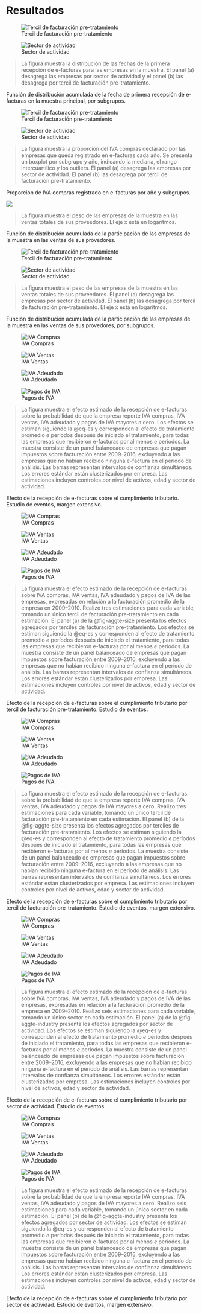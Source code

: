 \setcounter{figure}{0}
\setcounter{table}{0}

# Resultados

::: {#fig-takeup-by layout="[[1,1], [1]]"}

![Tercil de facturación pre-tratamiento](../../out/figures/takeup.by_size.png)

![Sector de actividad](../../out/figures/takeup.by_industry.png)

> \scriptsize \textbf{Notas:} La figura muestra la distribución de las fechas de la primera recepción de e-facturas para las empresas en la muestra. El panel (a) desagrega las empresas por sector de actividad y el panel (b) las desagrega por tercil de facturación pre-tratamiento.

Función de distribución acumulada de la fecha de primera recepción de e-facturas en la muestra principal, por subgrupos.
:::

::: {#fig-reception-intensity-by layout="[[1,1], [1]]"}

![Tercil de facturación pre-tratamiento](../../out/figures/reception_intensity.by_size.png)

![Sector de actividad](../../out/figures/reception_intensity.by_industry.png)

> \scriptsize \textbf{Notas:} La figura muestra la proporción del IVA compras declarado por las empresas que queda registrado en e-facturas cada año. Se presenta un boxplot por subgrupo y año, indicando la mediana, el rango intercuartílico y los outliers. El panel (a) desagrega las empresas por sector de actividad. El panel (b) las desagrega por tercil de facturación pre-tratamiento.

Proporción de IVA compras registrado en e-facturas por año y subgrupos.
:::

::: {#fig-small-players}

![](../../out/figures/small_players.all.png)

> \scriptsize \textbf{Notas:} La figura muestra el peso de las empresas de la muestra en las ventas totales de sus proveedores. El eje x está en logaritmos.

Función de distribución acumulada de la participación de las empresas de la muestra en las ventas de sus provedores.
:::

::: {#fig-small-players-by layout="[[1,1], [1]]"}

![Tercil de facturación pre-tratamiento](../../out/figures/small_players.by_size.png)

![Sector de actividad](../../out/figures/small_players.by_industry.png)

> \scriptsize \textbf{Notas:} La figura muestra el peso de las empresas de la muestra en las ventas totales de sus proveedores. El panel (a) desagrega las empresas por sector de actividad. El panel (b) las desagrega por tercil de facturación pre-tratamiento. El eje x está en logaritmos.

Función de distribución acumulada de la participación de las empresas de la muestra en las ventas de sus provedores, por subgrupos.
:::


::: {#fig-did-y-all-es2 layout="[[1,1], [1,1], [1]]"}

![IVA Compras](../../out/figures/es.did.y.all.vatPurchases0.S3_bal_ctrl_nyt16.png)

![IVA Ventas](../../out/figures/es.did.y.all.vatSales0.S3_bal_ctrl_nyt16.png)

![IVA Adeudado](../../out/figures/es.did.y.all.netVatLiability0.S3_bal_ctrl_nyt16.png)

![Pagos de IVA](../../out/figures/es.did.y.all.vatPaid0.S3_bal_ctrl_nyt16.png)

> \scriptsize \textbf{Notas:} La figura muestra el efecto estimado de la recepción de e-facturas sobre la probabilidad de que la empresa reporte IVA compras, IVA ventas, IVA adeudado y pagos de IVA mayores a cero. Los efectos se estiman siguiendo la @eq-es y corresponden al efecto de tratamiento promedio $e$ períodos después de iniciado el tratamiento, para todas las empresas que recibieron e-facturas por al menos $e$ períodos. La muestra consiste de un panel balanceado de empresas que pagan impuestos sobre facturación entre 2009–2016, excluyendo a las empresas que no habían recibido ninguna e-factura en el período de análisis. Las barras representan intervalos de confianza simultáneos. Los errores estándar están clusterizados por empresa. Las estimaciones incluyen controles por nivel de activos, edad y sector de actividad.

Efecto de la recepción de e-facturas sobre el cumplimiento tributario. Estudio de eventos, margen extensivo.
:::

::: {#fig-did-y-size-es1 layout="[[1,1], [1,1], [1]]"}

![IVA Compras](../../out/figures/es.did.y.by_size.Scaled1vatPurchasesK.S3_bal_ctrl_nyt16.png)

![IVA Ventas](../../out/figures/es.did.y.by_size.Scaled1vatSalesK.S3_bal_ctrl_nyt16.png)

![IVA Adeudado](../../out/figures/es.did.y.by_size.Scaled1netVatLiabilityK.S3_bal_ctrl_nyt16.png)

![Pagos de IVA](../../out/figures/es.did.y.by_size.Scaled1vatPaidK.S3_bal_ctrl_nyt16.png)

> \scriptsize \textbf{Notas:} La figura muestra el efecto estimado de la recepción de e-facturas sobre IVA compras, IVA ventas, IVA adeudado y pagos de IVA de las empresas, expresadas en relación a la facturación promedio de la empresa en 2009–2010. Realizo tres estimaciones para cada variable, tomando un único tercil de facturación pre-tratamiento en cada estimación. El panel (a) de la @fig-aggte-size presenta los efectos agregados por terciles de facturación pre-tratamiento. Los efectos se estiman siguiendo la @eq-es y corresponden al efecto de tratamiento promedio $e$ períodos después de iniciado el tratamiento, para todas las empresas que recibieron e-facturas por al menos $e$ períodos. La muestra consiste de un panel balanceado de empresas que pagan impuestos sobre facturación entre 2009–2016, excluyendo a las empresas que no habían recibido ninguna e-factura en el período de análisis. Las barras representan intervalos de confianza simultáneos. Los errores estándar están clusterizados por empresa. Las estimaciones incluyen controles por nivel de activos, edad y sector de actividad.

Efecto de la recepción de e-facturas sobre el cumplimiento tributario por tercil de facturación pre-tratamiento. Estudio de eventos.
:::

::: {#fig-did-y-size-es2 layout="[[1,1], [1,1], [1]]"}

![IVA Compras](../../out/figures/es.did.y.by_size.vatPurchases0.S3_bal_ctrl_nyt16.png)

![IVA Ventas](../../out/figures/es.did.y.by_size.vatSales0.S3_bal_ctrl_nyt16.png)

![IVA Adeudado](../../out/figures/es.did.y.by_size.netVatLiability0.S3_bal_ctrl_nyt16.png)

![Pagos de IVA](../../out/figures/es.did.y.by_size.vatPaid0.S3_bal_ctrl_nyt16.png)

> \scriptsize \textbf{Notas:} La figura muestra el efecto estimado de la recepción de e-facturas sobre la probabilidad de que la empresa reporte IVA compras, IVA ventas, IVA adeudado y pagos de IVA mayores a cero. Realizo tres estimaciones para cada variable, tomando un único tercil de facturación pre-tratamiento en cada estimación. El panel (b) de la @fig-aggte-size presenta los efectos agregados por terciles de facturación pre-tratamiento. Los efectos se estiman siguiendo la @eq-es y corresponden al efecto de tratamiento promedio $e$ períodos después de iniciado el tratamiento, para todas las empresas que recibieron e-facturas por al menos $e$ períodos. La muestra consiste de un panel balanceado de empresas que pagan impuestos sobre facturación entre 2009–2016, excluyendo a las empresas que no habían recibido ninguna e-factura en el período de análisis. Las barras representan intervalos de confianza simultáneos. Los errores estándar están clusterizados por empresa. Las estimaciones incluyen controles por nivel de activos, edad y sector de actividad.

Efecto de la recepción de e-facturas sobre el cumplimiento tributario por tercil de facturación pre-tratamiento. Estudio de eventos, margen extensivo.
:::

::: {#fig-did-y-industry-es1 layout="[[1,1], [1,1], [1]]"}

![IVA Compras](../../out/figures/es.did.y.by_industry.Scaled1vatPurchasesK.S3_bal_ctrl_nyt16.png)

![IVA Ventas](../../out/figures/es.did.y.by_industry.Scaled1vatSalesK.S3_bal_ctrl_nyt16.png)

![IVA Adeudado](../../out/figures/es.did.y.by_industry.Scaled1netVatLiabilityK.S3_bal_ctrl_nyt16.png)

![Pagos de IVA](../../out/figures/es.did.y.by_industry.Scaled1vatPaidK.S3_bal_ctrl_nyt16.png)

> \scriptsize \textbf{Notas:} La figura muestra el efecto estimado de la recepción de e-facturas sobre IVA compras, IVA ventas, IVA adeudado y pagos de IVA de las empresas, expresadas en relación a la facturación promedio de la empresa en 2009–2010. Realizo seis estimaciones para cada variable, tomando un único sector en cada estimación. El panel (a) de la @fig-aggte-industry presenta los efectos agregados por sector de actividad. Los efectos se estiman siguiendo la @eq-es y corresponden al efecto de tratamiento promedio $e$ períodos después de iniciado el tratamiento, para todas las empresas que recibieron e-facturas por al menos $e$ períodos. La muestra consiste de un panel balanceado de empresas que pagan impuestos sobre facturación entre 2009–2016, excluyendo a las empresas que no habían recibido ninguna e-factura en el período de análisis. Las barras representan intervalos de confianza simultáneos. Los errores estándar están clusterizados por empresa. Las estimaciones incluyen controles por nivel de activos, edad y sector de actividad.

Efecto de la recepción de e-facturas sobre el cumplimiento tributario por sector de actividad. Estudio de eventos.
:::

::: {#fig-did-y-industry-es2 layout="[[1,1], [1,1], [1]]"}

![IVA Compras](../../out/figures/es.did.y.by_industry.vatPurchases0.S3_bal_ctrl_nyt16.png)

![IVA Ventas](../../out/figures/es.did.y.by_industry.vatSales0.S3_bal_ctrl_nyt16.png)

![IVA Adeudado](../../out/figures/es.did.y.by_industry.netVatLiability0.S3_bal_ctrl_nyt16.png)

![Pagos de IVA](../../out/figures/es.did.y.by_industry.vatPaid0.S3_bal_ctrl_nyt16.png)

> \scriptsize \textbf{Notas:} La figura muestra el efecto estimado de la recepción de e-facturas sobre la probabilidad de que la empresa reporte IVA compras, IVA ventas, IVA adeudado y pagos de IVA mayores a cero. Realizo seis estimaciones para cada variable, tomando un único sector en cada estimación. El panel (b) de la @fig-aggte-industry presenta los efectos agregados por sector de actividad. Los efectos se estiman siguiendo la @eq-es y corresponden al efecto de tratamiento promedio $e$ períodos después de iniciado el tratamiento, para todas las empresas que recibieron e-facturas por al menos $e$ períodos. La muestra consiste de un panel balanceado de empresas que pagan impuestos sobre facturación entre 2009–2016, excluyendo a las empresas que no habían recibido ninguna e-factura en el período de análisis. Las barras representan intervalos de confianza simultáneos. Los errores estándar están clusterizados por empresa. Las estimaciones incluyen controles por nivel de activos, edad y sector de actividad.

Efecto de la recepción de e-facturas sobre el cumplimiento tributario por sector de actividad. Estudio de eventos, margen extensivo.
:::


